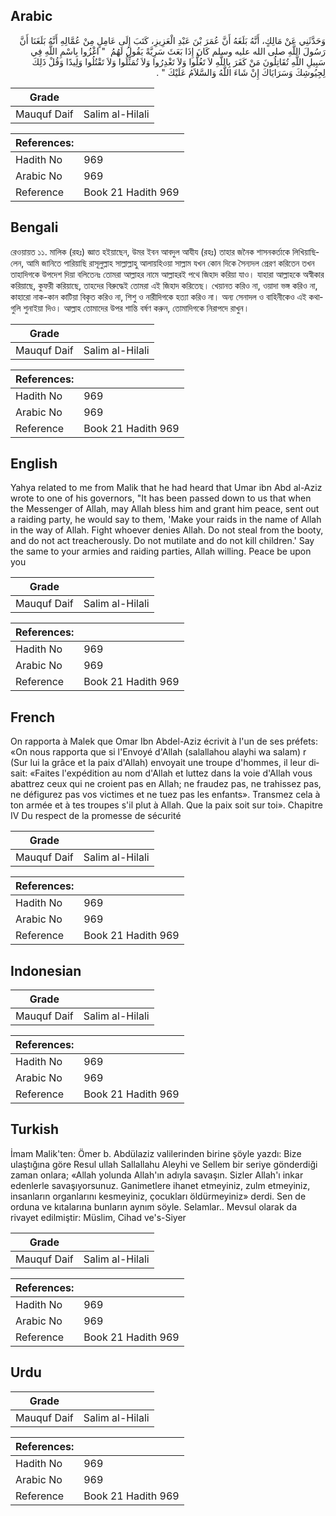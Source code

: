 ## Arabic


<div dir="rtl" lang="ar" style={{fontSize:'larger',backgroundColor:'#f8f9fa',padding:20}}>
وَحَدَّثَنِي عَنْ مَالِكٍ، أَنَّهُ بَلَغَهُ أَنَّ عُمَرَ بْنَ عَبْدِ الْعَزِيزِ، كَتَبَ إِلَى عَامِلٍ مِنْ عُمَّالِهِ أَنَّهُ بَلَغَنَا أَنَّ رَسُولَ اللَّهِ صلى الله عليه وسلم كَانَ إِذَا بَعَثَ سَرِيَّةً يَقُولُ لَهُمُ ‏ "‏ اغْزُوا بِاسْمِ اللَّهِ فِي سَبِيلِ اللَّهِ تُقَاتِلُونَ مَنْ كَفَرَ بِاللَّهِ لاَ تَغُلُّوا وَلاَ تَغْدِرُوا وَلاَ تُمَثِّلُوا وَلاَ تَقْتُلُوا وَلِيدًا وَقُلْ ذَلِكَ لِجِيُوشِكَ وَسَرَايَاكَ إِنْ شَاءَ اللَّهُ وَالسَّلاَمُ عَلَيْكَ ‏"‏ ‏.‏
</div>
<div style={{backgroundColor:'#f8f9fa',padding:20, marginBottom: 10}}><table> <thead> <tr> <th>Grade</th> <th></th> </tr> </thead> <tbody> <tr><td>Mauquf Daif</td><td>Salim al-Hilali</td></tr></tbody></table><table> <thead> <tr> <th>References:</th> <th></th> </tr> </thead> <tbody><tr><td>Hadith No</td><td>969</td></tr><tr><td>Arabic No</td><td>969</td></tr><tr><td>Reference</td><td>Book 21 Hadith 969</td></tr></tbody></table></div>

## Bengali


<div dir="ltr" lang="bn" style={{fontSize:'larger',backgroundColor:'#f8f9fa',padding:20}}>
রেওয়ায়ত ১১. মালিক (রহঃ) জ্ঞাত হইয়াছেন, উমর ইবন আবদুল আযীয (রহঃ) তাহার জনৈক শাসনকর্তাকে লিখিয়াছিলেন, আমি জানিতে পারিয়াছি রাসূলুল্লাহ সাল্লাল্লাহু আলায়হিওয়া সাল্লাম যখন কোন দিকে সৈন্যদল প্রেরণ করিতেন তখন তাহাদিগকে উপদেশ দিয়া বলিতেনঃ তোমরা আল্লাহর নামে আল্লাহরই পথে জিহাদ করিয়া যাও। যাহারা আল্লাহকে অস্বীকার করিয়াছে, কুফরী করিয়াছে, তাহদের বিরুদ্ধেই তোমরা এই জিহাদ করিতেছ। খেয়ানত করিও না, ওয়াদা ভঙ্গ করিও না, কাহারো নাক-কান কাটিয়া বিকৃত করিও না, শিশু ও নারীদিগকে হত্যা করিও না। অন্য সেনাদল ও বাহিনীকেও এই কথাগুলি শুনাইয়া দিও। আল্লাহ তোমাদের উপর শান্তি বর্ষণ করুন, তোমাদিগকে নিরাপদে রাখুন।
</div>
<div style={{backgroundColor:'#f8f9fa',padding:20, marginBottom: 10}}><table> <thead> <tr> <th>Grade</th> <th></th> </tr> </thead> <tbody> <tr><td>Mauquf Daif</td><td>Salim al-Hilali</td></tr></tbody></table><table> <thead> <tr> <th>References:</th> <th></th> </tr> </thead> <tbody><tr><td>Hadith No</td><td>969</td></tr><tr><td>Arabic No</td><td>969</td></tr><tr><td>Reference</td><td>Book 21 Hadith 969</td></tr></tbody></table></div>

## English


<div dir="ltr" lang="en" style={{fontSize:'larger',backgroundColor:'#f8f9fa',padding:20}}>
Yahya related to me from Malik that he had heard that Umar ibn Abd al-Aziz wrote to one of his governors, "It has been passed down to us that when the Messenger of Allah, may Allah bless him and grant him peace, sent out a raiding party, he would say to them, 'Make your raids in the name of Allah in the way of Allah. Fight whoever denies Allah. Do not steal from the booty, and do not act treacherously. Do not mutilate and do not kill children.' Say the same to your armies and raiding parties, Allah willing. Peace be upon you
</div>
<div style={{backgroundColor:'#f8f9fa',padding:20, marginBottom: 10}}><table> <thead> <tr> <th>Grade</th> <th></th> </tr> </thead> <tbody> <tr><td>Mauquf Daif</td><td>Salim al-Hilali</td></tr></tbody></table><table> <thead> <tr> <th>References:</th> <th></th> </tr> </thead> <tbody><tr><td>Hadith No</td><td>969</td></tr><tr><td>Arabic No</td><td>969</td></tr><tr><td>Reference</td><td>Book 21 Hadith 969</td></tr></tbody></table></div>

## French


<div dir="ltr" lang="fr" style={{fontSize:'larger',backgroundColor:'#f8f9fa',padding:20}}>
On rapporta à Malek que Omar Ibn Abdel-Aziz écrivit à l'un de ses préfets: «On nous rapporta que si l'Envoyé d'Allah (salallahou alayhi wa salam) r (Sur lui la grâce et la paix d'Allah) envoyait une troupe d'hommes, il leur disait: «Faites l'expédition au nom d'Allah et luttez dans la voie d'Allah vous abattrez ceux qui ne croient pas en Allah; ne fraudez pas, ne trahissez pas, ne défigurez pas vos victimes et ne tuez pas les enfants». Transmez cela à ton armée et à tes troupes s'il plut à Allah. Que la paix soit sur toi». Chapitre IV Du respect de la promesse de sécurité
</div>
<div style={{backgroundColor:'#f8f9fa',padding:20, marginBottom: 10}}><table> <thead> <tr> <th>Grade</th> <th></th> </tr> </thead> <tbody> <tr><td>Mauquf Daif</td><td>Salim al-Hilali</td></tr></tbody></table><table> <thead> <tr> <th>References:</th> <th></th> </tr> </thead> <tbody><tr><td>Hadith No</td><td>969</td></tr><tr><td>Arabic No</td><td>969</td></tr><tr><td>Reference</td><td>Book 21 Hadith 969</td></tr></tbody></table></div>

## Indonesian


<div dir="ltr" lang="id" style={{fontSize:'larger',backgroundColor:'#f8f9fa',padding:20}}>

</div>
<div style={{backgroundColor:'#f8f9fa',padding:20, marginBottom: 10}}><table> <thead> <tr> <th>Grade</th> <th></th> </tr> </thead> <tbody> <tr><td>Mauquf Daif</td><td>Salim al-Hilali</td></tr></tbody></table><table> <thead> <tr> <th>References:</th> <th></th> </tr> </thead> <tbody><tr><td>Hadith No</td><td>969</td></tr><tr><td>Arabic No</td><td>969</td></tr><tr><td>Reference</td><td>Book 21 Hadith 969</td></tr></tbody></table></div>

## Turkish


<div dir="ltr" lang="tr" style={{fontSize:'larger',backgroundColor:'#f8f9fa',padding:20}}>
İmam Malik'ten: Ömer b. Abdülaziz valilerinden birine şöyle yazdı: Bize ulaştığına göre Resul ullah Sallallahu Aleyhi ve Sellem bir seriye gönderdiği zaman onlara; «Allah yolunda Allah'ın adıyla savaşın. Sizler Allah'ı inkar edenlerle savaşıyorsunuz. Ganimetlere ihanet etmeyiniz, zulm etmeyiniz, insanların organlarını kesmeyiniz, çocukları öldürmeyiniz» derdi. Sen de orduna ve kıtalarına bunların aynım söyle. Selamlar.. Mevsul olarak da rivayet edilmiştir: Müslim, Cihad ve's-Siyer
</div>
<div style={{backgroundColor:'#f8f9fa',padding:20, marginBottom: 10}}><table> <thead> <tr> <th>Grade</th> <th></th> </tr> </thead> <tbody> <tr><td>Mauquf Daif</td><td>Salim al-Hilali</td></tr></tbody></table><table> <thead> <tr> <th>References:</th> <th></th> </tr> </thead> <tbody><tr><td>Hadith No</td><td>969</td></tr><tr><td>Arabic No</td><td>969</td></tr><tr><td>Reference</td><td>Book 21 Hadith 969</td></tr></tbody></table></div>

## Urdu


<div dir="rtl" lang="ur" style={{fontSize:'larger',backgroundColor:'#f8f9fa',padding:20}}>

</div>
<div style={{backgroundColor:'#f8f9fa',padding:20, marginBottom: 10}}><table> <thead> <tr> <th>Grade</th> <th></th> </tr> </thead> <tbody> <tr><td>Mauquf Daif</td><td>Salim al-Hilali</td></tr></tbody></table><table> <thead> <tr> <th>References:</th> <th></th> </tr> </thead> <tbody><tr><td>Hadith No</td><td>969</td></tr><tr><td>Arabic No</td><td>969</td></tr><tr><td>Reference</td><td>Book 21 Hadith 969</td></tr></tbody></table></div>